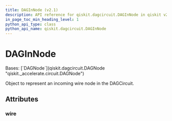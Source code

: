 ```yaml
---
title: DAGInNode (v2.1)
description: API reference for qiskit.dagcircuit.DAGInNode in qiskit v2.1
in_page_toc_min_heading_level: 1
python_api_type: class
python_api_name: qiskit.dagcircuit.DAGInNode
---
```


# DAGInNode

<Class id="qiskit.dagcircuit.DAGInNode" isDedicatedPage={true} signature="qiskit.dagcircuit.DAGInNode" modifiers="class">
  Bases: [`DAGNode`](qiskit.dagcircuit.DAGNode "qiskit._accelerate.circuit.DAGNode")

  Object to represent an incoming wire node in the DAGCircuit.

  ## Attributes

  ### wire

  <Attribute id="qiskit.dagcircuit.DAGInNode.wire" />
</Class>


